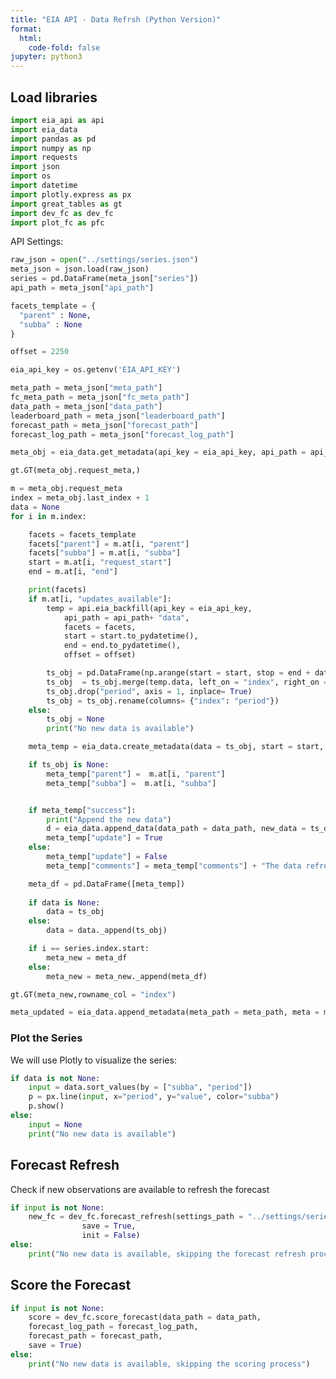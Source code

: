 ```yaml
---
title: "EIA API - Data Refrsh (Python Version)"
format:
  html:
    code-fold: false
jupyter: python3
---
```


## Load libraries

```python
import eia_api as api
import eia_data 
import pandas as pd
import numpy as np
import requests
import json
import os
import datetime
import plotly.express as px
import great_tables as gt
import dev_fc as dev_fc
import plot_fc as pfc
```



API Settings:
```python
raw_json = open("../settings/series.json")
meta_json = json.load(raw_json)
series = pd.DataFrame(meta_json["series"])
api_path = meta_json["api_path"]

facets_template = {
  "parent" : None,
  "subba" : None
}

offset = 2250

eia_api_key = os.getenv('EIA_API_KEY')

meta_path = meta_json["meta_path"]
fc_meta_path = meta_json["fc_meta_path"]
data_path = meta_json["data_path"]
leaderboard_path = meta_json["leaderboard_path"]
forecast_path = meta_json["forecast_path"]
forecast_log_path = meta_json["forecast_log_path"]
```


```python
meta_obj = eia_data.get_metadata(api_key = eia_api_key, api_path = api_path, meta_path = meta_path, series = series)

gt.GT(meta_obj.request_meta,)
```

```python
m = meta_obj.request_meta
index = meta_obj.last_index + 1
data = None
for i in m.index:

    facets = facets_template
    facets["parent"] = m.at[i, "parent"]
    facets["subba"] = m.at[i, "subba"]
    start = m.at[i, "request_start"]
    end = m.at[i, "end"]

    print(facets)
    if m.at[i, "updates_available"]:
        temp = api.eia_backfill(api_key = eia_api_key, 
            api_path = api_path+ "data", 
            facets = facets, 
            start = start.to_pydatetime(),
            end = end.to_pydatetime(),
            offset = offset) 

        ts_obj = pd.DataFrame(np.arange(start = start, stop = end + datetime.timedelta(hours = 1), step = datetime.timedelta(hours = 1)).astype(datetime.datetime), columns=["index"])
        ts_obj  = ts_obj.merge(temp.data, left_on = "index", right_on = "period", how="left")
        ts_obj.drop("period", axis = 1, inplace= True)
        ts_obj = ts_obj.rename(columns= {"index": "period"})
    else:
        ts_obj = None
        print("No new data is available")

    meta_temp = eia_data.create_metadata(data = ts_obj, start = start, end = end, type = "refresh")

    if ts_obj is None:
        meta_temp["parent"] =  m.at[i, "parent"]
        meta_temp["subba"] =  m.at[i, "subba"]


    if meta_temp["success"]:
        print("Append the new data")
        d = eia_data.append_data(data_path = data_path, new_data = ts_obj, save = True)
        meta_temp["update"] = True
    else:
        meta_temp["update"] = False
        meta_temp["comments"] = meta_temp["comments"] + "The data refresh failed, please check the log; "

    meta_df = pd.DataFrame([meta_temp])
    
    if data is None:
        data = ts_obj
    else:
        data = data._append(ts_obj)

    if i == series.index.start:
        meta_new = meta_df
    else:
        meta_new = meta_new._append(meta_df)

```

```python
gt.GT(meta_new,rowname_col = "index")
```


```python
meta_updated = eia_data.append_metadata(meta_path = meta_path, meta = meta_new, save = True, init = False)
```

### Plot the Series

We will use Plotly to visualize the series:

```python

if data is not None:
    input = data.sort_values(by = ["subba", "period"])
    p = px.line(input, x="period", y="value", color="subba")
    p.show()
else: 
    input = None
    print("No new data is available")
```


## Forecast Refresh


Check if new observations are available to refresh the forecast 

```python
if input is not None:
    new_fc = dev_fc.forecast_refresh(settings_path = "../settings/series.json", 
                save = True, 
                init = False)
else:
    print("No new data is available, skipping the forecast refresh process")
```




## Score the Forecast

```python
if input is not None:
    score = dev_fc.score_forecast(data_path = data_path,
    forecast_log_path = forecast_log_path, 
    forecast_path = forecast_path, 
    save = True)
else:
    print("No new data is available, skipping the scoring process")

```